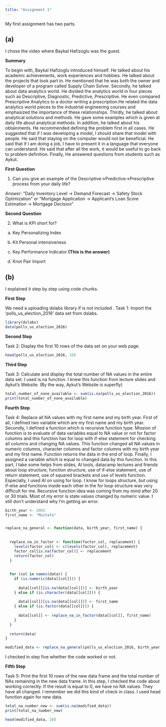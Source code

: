 ```yaml
---
title: "Assignment 1"
---
```


My first assignment has two parts.

## (a)

I chose the video where Baykal Hafizoglu was the guest.

**Summary**

To begin with, Baykal Hafizoglu introduced himself. He talked about his academic achievements, work experiences and hobbies. He talked about the projects that took part in. He mentioned that he was both the owner and developer of a program called Supply Chain Solver. Secondly, he talked about data analytics world. He divided the analytics world in four pieces such as Descriptive, Diagnostic, Predictive, Prescriptive. He even compared Prescriptive Analytics to a doctor writing a prescription.He related the data analytics world pieces to the industrial engineering courses and emphasized the importance of these relationships. Thirdly, he talked about analytical solutions and methods. He gave some examples which is given at daily life about analytical methods. In addition, he talked about his obtainments. He recommended defining the problem first in all cases. He suggested that if I was developing a model, I should share that model with people. He said that staying on the computer would not be beneficial. He said that if I am doing a job, I have to present it in a language that everyone can understand. He said that after all the work, it would be useful to go back to problem definition. Finally, He answered questions from students such as Aykut.

**First Question**

1)  Can you give an example of the Descriptive-\>Predictive-\>Prescriptive process from your daily life?

*Answer:* "Daily Inventory Level -\> Demand Forecast -\> Safety Stock Optimization" or "Mortgage Application -\> Applicant's Loan Score Estimation -\> Mortgage Decision"

**Second Question**

2)  What is KPI short for?

<!-- -->

a)  Key Personalizing Index

b)  Kit Personal intensiveness

c)  Key Performance Indicator **(This is the answer)**

d)  Knot Pair Import

## (b)

I explained it step by step using code chunks.

**First Step**

We need a uploading dslabs library if is not included . Task 1: Import the 'polls_us_election_2016' data set from dslabs.

```r
library(dslabs)
data(polls_us_election_2016)
```

**Second Step**

Task 2: Display the first 10 rows of the data set on your web page.

```r
head(polls_us_election_2016, 10)
```

**Third Step**

Task 3: Calculate and display the total number of NA values in the entire data set. I used is.na function. I knew this function from lecture slides and Aykut's Website. (By the way, Aykut's Website is superfly)

```r
total_number_of_none_available <- sum(is.na(polls_us_election_2016))
print(total_number_of_none_available)
```

**Fourth Step**

Task 4: Replace all NA values with my first name and my birth year. First of all, I  defined two variable which are my first name and my birth year. Secondly, I defined a function which is recursive function type. Mission of function is to evaluate of data variables equal to NA value or not for  factor columns and this function has for loop with if-else statement for checking all columns and changing NA values. This function changed all NA values in numeric columns, character columns and factor columns with my birth year and my first name. Function returns the data in the end of loop. Finally, I assigned a variable which is equal to changed data by this function. In this part, I take some helps from slides, AI tools, datacamp lectures and friends about loop structure, function structure, use of if-else statement, use of return statement, use of squared brackets and use of levels function. Especially, I used AI on using for loop. I know for loops structure, but using if-else and functions inside each other in the for loop structure was very difficult for me. Recursive function idea was coming from my mind after 20 or 30 trials. Most of my error is state values changed by numeric value. I still don't understand why I'm getting an error.

```r
birth_year <- 2003
first_name <- "Mustafa"


replace_na_general <- function(data, birth_year, first_name) {
  
  
  replace_na_in_factor <- function(factor_col, replacement) {
    levels(factor_col) <- c(levels(factor_col), replacement) 
    factor_col[is.na(factor_col)] <- replacement             
    return(factor_col)
  }
  
  
  for (col in names(data)) {
    if (is.numeric(data[[col]])) {
      
      data[[col]][is.na(data[[col]])] <- birth_year
    } else if (is.character(data[[col]])) {
      
      data[[col]][is.na(data[[col]])] <- first_name
    } else if (is.factor(data[[col]])) {
      
      data[[col]] <- replace_na_in_factor(data[[col]], first_name)
    }
  }
  
  return(data)
}

modified_data <- replace_na_general(polls_us_election_2016, birth_year, first_name)
```

I checked in step five whether the code worked or not.

**Fifth Step**

Task 5: Print the first 10 rows of the new data frame and the total number of NAs remaining in the new data frame. In this step, I checked the code about working correctly. If the result is equal to 0, we have no NA values. They have all changed. I remember we did this kind of check in class. I used head function again for new data.

```r
total_na_number_new <- sum(is.na(modified_data))
print(total_na_number_new)

head(modified_data, 10)
```

